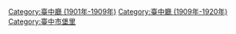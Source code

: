 [[Category:臺中廳_(1901年-1909年)|Category:臺中廳 (1901年-1909年)]]
[[Category:臺中廳_(1909年-1920年)|Category:臺中廳 (1909年-1920年)]]
[[Category:臺中市堡里|Category:臺中市堡里]]